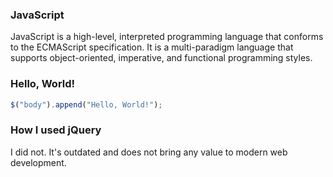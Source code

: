 
### JavaScript

JavaScript is a high-level, interpreted programming language that conforms to the ECMAScript specification. It is a
multi-paradigm language that supports object-oriented, imperative, and functional programming styles.

### Hello, World!

```javascript
$("body").append("Hello, World!");
```

### How I used jQuery

I did not. It's outdated and does not bring any value to modern web development.

<SoloLearn id={id} />